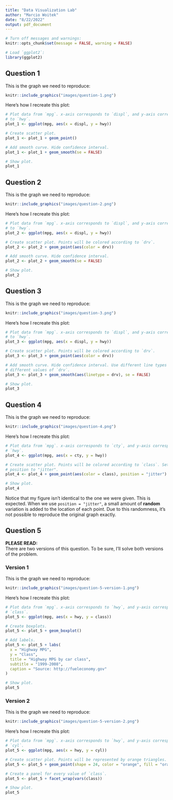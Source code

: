 ```yaml
---
title: "Data Visualization Lab"
author: "Marcio Woitek"
date: "8/22/2022"
output: pdf_document
---
```


```r
# Turn off messages and warnings:
knitr::opts_chunk$set(message = FALSE, warning = FALSE)

# Load `ggplot2`:
library(ggplot2)
```

## Question 1

This is the graph we need to reproduce:

```r
knitr::include_graphics("images/question-1.png")
```

Here's how I recreate this plot:

```r
# Plot data from `mpg`. x-axis corresponds to `displ`, and y-axis corresponds
# to `hwy`.
plot_1 <- ggplot(mpg, aes(x = displ, y = hwy))

# Create scatter plot.
plot_1 <- plot_1 + geom_point()

# Add smooth curve. Hide confidence interval.
plot_1 <- plot_1 + geom_smooth(se = FALSE)

# Show plot.
plot_1
```

## Question 2

This is the graph we need to reproduce:

```r
knitr::include_graphics("images/question-2.png")
```

Here's how I recreate this plot:

```r
# Plot data from `mpg`. x-axis corresponds to `displ`, and y-axis corresponds
# to `hwy`.
plot_2 <- ggplot(mpg, aes(x = displ, y = hwy))

# Create scatter plot. Points will be colored according to `drv`.
plot_2 <- plot_2 + geom_point(aes(color = drv))

# Add smooth curve. Hide confidence interval.
plot_2 <- plot_2 + geom_smooth(se = FALSE)

# Show plot.
plot_2
```

## Question 3

This is the graph we need to reproduce:

```r
knitr::include_graphics("images/question-3.png")
```

Here's how I recreate this plot:

```r
# Plot data from `mpg`. x-axis corresponds to `displ`, and y-axis corresponds
# to `hwy`.
plot_3 <- ggplot(mpg, aes(x = displ, y = hwy))

# Create scatter plot. Points will be colored according to `drv`.
plot_3 <- plot_3 + geom_point(aes(color = drv))

# Add smooth curve. Hide confidence interval. Use different line types for
# different values of `drv`.
plot_3 <- plot_3 + geom_smooth(aes(linetype = drv), se = FALSE)

# Show plot.
plot_3
```

## Question 4

This is the graph we need to reproduce:

```r
knitr::include_graphics("images/question-4.png")
```

Here's how I recreate this plot:

```r
# Plot data from `mpg`. x-axis corresponds to `cty`, and y-axis corresponds to
# `hwy`.
plot_4 <- ggplot(mpg, aes(x = cty, y = hwy))

# Create scatter plot. Points will be colored according to `class`. Set
# position to "jitter".
plot_4 <- plot_4 + geom_point(aes(color = class), position = "jitter")

# Show plot.
plot_4
```

Notice that my figure isn't identical to the one we were given. This is
expected. When we use `position = "jitter"`, a small amount of **random**
variation is added to the location of each point. Due to this randomness, it's
not possible to reproduce the original graph exactly.

## Question 5

**PLEASE READ:**\
There are two versions of this question. To be sure, I'll solve both versions
of the problem.

### Version 1

This is the graph we need to reproduce:

```r
knitr::include_graphics("images/question-5-version-1.png")
```

Here's how I recreate this plot:

```r
# Plot data from `mpg`. x-axis corresponds to `hwy`, and y-axis corresponds to
# `class`.
plot_5 <- ggplot(mpg, aes(x = hwy, y = class))

# Create boxplots.
plot_5 <- plot_5 + geom_boxplot()

# Add labels.
plot_5 <- plot_5 + labs(
  x = "Highway MPG",
  y = "Class",
  title = "Highway MPG by car class",
  subtitle = "1999-2008",
  caption = "Source: http://fueleconomy.gov"
)

# Show plot.
plot_5
```

### Version 2

This is the graph we need to reproduce:

```r
knitr::include_graphics("images/question-5-version-2.png")
```

Here's how I recreate this plot:

```r
# Plot data from `mpg`. x-axis corresponds to `hwy`, and y-axis corresponds to
# `cyl`.
plot_5 <- ggplot(mpg, aes(x = hwy, y = cyl))

# Create scatter plot. Points will be represented by orange triangles.
plot_5 <- plot_5 + geom_point(shape = 24, color = "orange", fill = "orange")

# Create a panel for every value of `class`.
plot_5 <- plot_5 + facet_wrap(vars(class))

# Show plot.
plot_5
```
